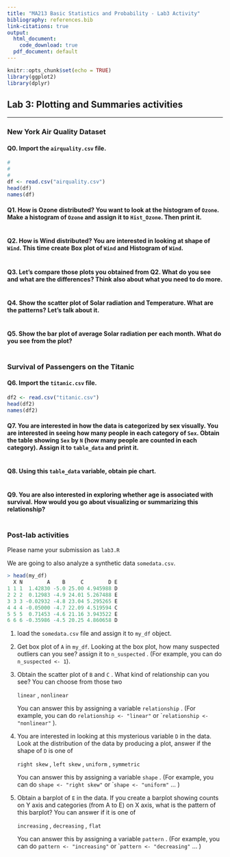 ```yaml
---
title: "MA213 Basic Statistics and Probability - Lab3 Activity"
bibliography: references.bib
link-citations: true
output:
  html_document:
    code_download: true 
  pdf_document: default
---
```


```r
knitr::opts_chunk$set(echo = TRUE)
library(ggplot2)
library(dplyr)
```

## **Lab 3:** **Plotting and Summaries** activities

------------------------------------------------------------------------

### **New York Air Quality Dataset**

#### Q0. Import the `airquality.csv` file.

```r
#
#
# 
df <- read.csv("airquality.csv")
head(df)
names(df)
```

#### Q1. How is Ozone distributed? You want to look at the histogram of `Ozone`. Make a histogram of `Ozone` and assign it to `Hist_Ozone`. Then print it.

```r

```

#### Q2. How is Wind distributed? You are interested in looking at shape of `Wind`. This time create Box plot of `Wind` and Histogram of `Wind`.

```r


```

#### Q3. Let's compare those plots you obtained from Q2. What do you see and what are the differences? Think also about what you need to do more.

```r



```

#### Q4. Show the scatter plot of Solar radiation and Temperature. What are the patterns? Let's talk about it.

```r


```

#### Q5. Show the bar plot of average Solar radiation per each month. What do you see from the plot?

```r

```

### **Survival of Passengers on the Titanic**

#### Q6. Import the `titanic.csv` file.

```r

df2 <- read.csv("titanic.csv")
head(df2)
names(df2)
```

#### Q7. You are interested in how the data is categorized by sex visually. You are interested in seeing how many people in each category of `Sex`. Obtain the table showing `Sex` by `N` (how many people are counted in each category). Assign it to `table_data` and print it.

```r

```

#### Q8. Using this `table_data` variable, obtain pie chart.

```r

```

#### Q9. You are also interested in exploring whether age is associated with survival. How would you go about visualizing or summarizing this relationship?

```r

```

### Post-lab activities

Please name your submission as `lab3.R`

We are going to also analyze a synthetic data `somedata.csv`.

``` r
> head(my_df)
  X N        A    B     C        D E
1 1 1  1.42830 -5.0 25.00 4.945988 D
2 2 2  0.12983 -4.9 24.01 5.267488 E
3 3 3 -0.02932 -4.8 23.04 5.295265 E
4 4 4 -0.05000 -4.7 22.09 4.519594 C
5 5 5  0.71453 -4.6 21.16 3.943522 E
6 6 6 -0.35986 -4.5 20.25 4.860658 D
```

1.  load the `somedata.csv` file and assign it to `my_df` object.

2.  Get box plot of `A` in `my_df`. Looking at the box plot, how many suspected outliers can you see? assign it to `n_suspected` . (For example, you can do `n_suspected <- 1`).

3.  Obtain the scatter plot of `B` and `C` . What kind of relationship can you see? You can choose from those two

    `linear` , `nonlinear`

    You can answer this by assigning a variable `relationship` . (For example, you can do `relationship <- "linear"` or \``relationship <- "nonlinear"` ).

4.  You are interested in looking at this mysterious variable `D` in the data. Look at the distribution of the data by producing a plot, answer if the shape of `D` is one of

    `right skew` , `left skew` , `uniform` , `symmetric`

    You can answer this by assigning a variable `shape` . (For example, you can do `shape <- "right skew"` or \``shape <- "uniform"` ... )

5.  Obtain a barplot of `E` in the data. If you create a barplot showing counts on Y axis and categories (from A to E) on X axis, what is the pattern of this barplot? You can answer if it is one of

    `increasing` , `decreasing` , `flat`

    You can answer this by assigning a variable `pattern` . (For example, you can do `pattern <- "increasing"` or \``pattern <- "decreasing"` ... )
